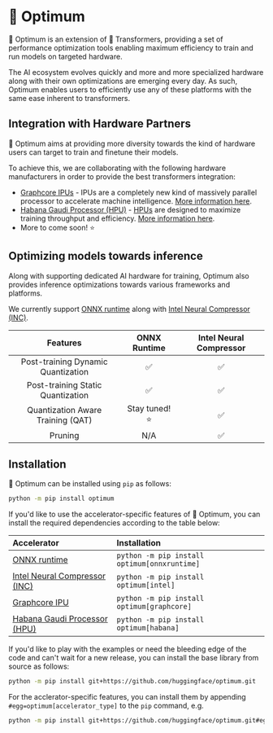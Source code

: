 <!--Copyright 2022 The HuggingFace Team. All rights reserved.

Licensed under the Apache License, Version 2.0 (the "License"); you may not use this file except in compliance with
the License. You may obtain a copy of the License at

http://www.apache.org/licenses/LICENSE-2.0

Unless required by applicable law or agreed to in writing, software distributed under the License is distributed on
an "AS IS" BASIS, WITHOUT WARRANTIES OR CONDITIONS OF ANY KIND, either express or implied. See the License for the
specific language governing permissions and limitations under the License.
-->

# 🤗 Optimum

🤗 Optimum is an extension of 🤗 Transformers, providing a set of performance optimization tools enabling maximum efficiency to train and run models on targeted hardware.

The AI ecosystem evolves quickly and more and more specialized hardware along with their own optimizations are emerging every day.
As such, Optimum enables users to efficiently use any of these platforms with the same ease inherent to transformers.


## Integration with Hardware Partners

🤗 Optimum aims at providing more diversity towards the kind of hardware users can target to train and finetune their models.

To achieve this, we are collaborating with the following hardware manufacturers in order to provide the best transformers integration:
- [Graphcore IPUs](https://github.com/huggingface/optimum-graphcore) - IPUs are a completely new kind of massively parallel processor to accelerate machine intelligence. [More information here](https://www.graphcore.ai/products/ipu).
- [Habana Gaudi Processor (HPU)](https://github.com/huggingface/optimum-habana) - [HPUs](https://docs.habana.ai/en/latest/Gaudi_Overview/Gaudi_Architecture.html) are designed to maximize training throughput and efficiency. [More information here](https://habana.ai/training/).
- More to come soon! :star:

## Optimizing models towards inference

Along with supporting dedicated AI hardware for training, Optimum also provides inference optimizations towards various frameworks and
platforms.


We currently support [ONNX runtime](https://github.com/microsoft/onnxruntime) along with [Intel Neural Compressor (INC)](https://github.com/intel/neural-compressor).

|              Features              | ONNX Runtime  | Intel Neural Compressor |
|:----------------------------------:|:-------------:|:-----------------------:|
| Post-training Dynamic Quantization |       ✅       |            ✅            |
| Post-training Static Quantization  |       ✅       |            ✅            |
| Quantization Aware Training (QAT)  | Stay tuned! ⭐ |            ✅            |
|              Pruning               |      N/A       |            ✅            |


## Installation

🤗 Optimum can be installed using `pip` as follows:

```bash
python -m pip install optimum
```

If you'd like to use the accelerator-specific features of 🤗 Optimum, you can install the required dependencies according to the table below:

| Accelerator                                                                 | Installation                                 |
|:----------------------------------------------------------------------------|:---------------------------------------------|
| [ONNX runtime](https://github.com/microsoft/onnxruntime)                    | `python -m pip install optimum[onnxruntime]` |
| [Intel Neural Compressor (INC)](https://github.com/intel/neural-compressor) | `python -m pip install optimum[intel]`       |
| [Graphcore IPU](https://www.graphcore.ai/products/ipu)                      | `python -m pip install optimum[graphcore]`   |
| [Habana Gaudi Processor (HPU)](https://habana.ai/training/)                 | `python -m pip install optimum[habana]`      |


If you'd like to play with the examples or need the bleeding edge of the code and can't wait for a new release, you can install the base library from source as follows:

```bash
python -m pip install git+https://github.com/huggingface/optimum.git
```

For the acclerator-specific features, you can install them by appending `#egg=optimum[accelerator_type]` to the `pip` command, e.g.

```bash
python -m pip install git+https://github.com/huggingface/optimum.git#egg=optimum[onnxruntime]
```
